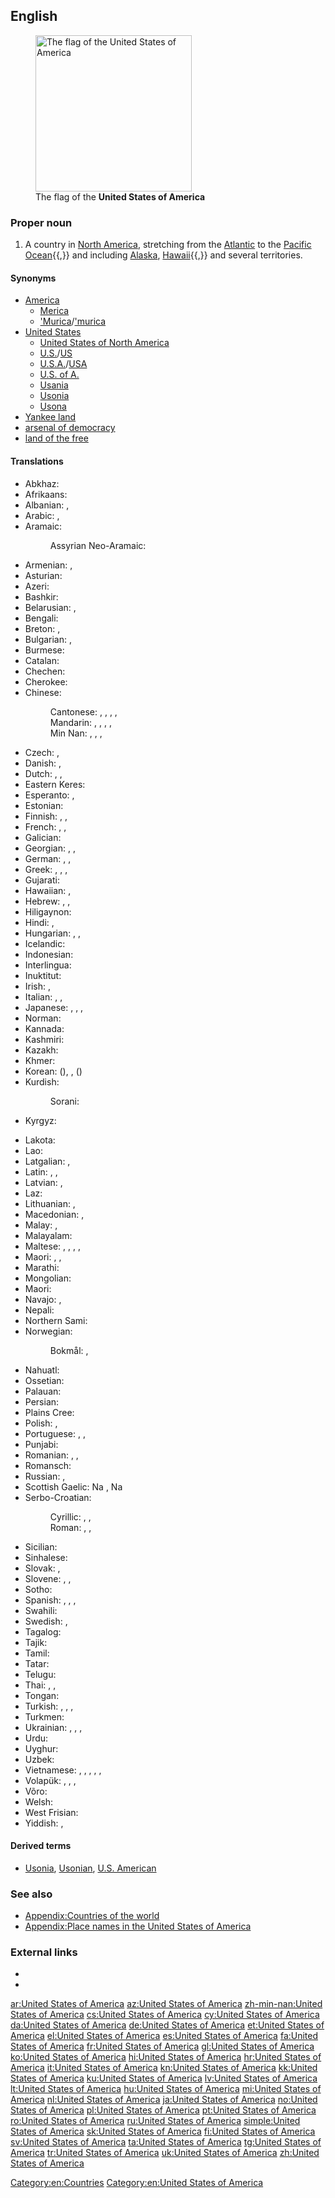 ==English==
[[Image:Flag of the United States.svg|right|thumb|250px|The flag of the '''United States of America''']]

===Proper noun===
{{en-proper noun|head=the [[united|United]] [[states|States]] [[of]] [[America]]}}

# A country in [[North America]], stretching from the [[Atlantic Ocean|Atlantic]] to the [[Pacific Ocean]]{{,}} and including [[Alaska]], [[Hawaii]]{{,}} and several territories.
#: {{usex|Mexico and Canada border the '''United States of America'''.|lang=en}}

====Synonyms====
* [[America]]
** [[Merica]]
** [['Murica]]/[['murica]]
* [[United States]]
** [[United States of North America]]
** [[U.S.]]/[[US]]
** [[U.S.A.]]/[[USA]]
** [[U.S. of A.]]
** [[Usania]]
** [[Usonia]]
** [[Usona]]
* [[Yankee land]] {{qualifier|slang}}
* [[arsenal of democracy]] {{qualifier|figurative|politics}}
* [[land of the free]] {{qualifier|figurative}}

====Translations====
{{trans-top|Country in North America}}
* Abkhaz: {{t|ab|Америка Еиду Аштатқәа|sc=Cyrl}}
* Afrikaans: {{t|af|Verenigde State van Amerika}}
* Albanian: {{t|sq|Shtete e Bashkuara të Amerikës}}, {{t+|sq|SHBA}}
* Arabic: {{t+|ar|الْوِلَايَاتُ الْمُتَّحِدَةُ الْأَمْرِيكِيَّة|f-p}}, {{t|ar|الْوِلَايَاتُ الْمُتَّحِدَة|f-p}}
* Aramaic:
*: Assyrian Neo-Aramaic: {{t|aii|ܐܬܪܘܬܐ ܡܚܝܕܐ ܕܐܡܪܝܟܐ|sc=Syrc}}
* Armenian: {{t|hy|Ամերիկայի Միացյալ Նահանգներ}}, {{t+|hy|Ամերիկա}}
* Asturian: {{t+|ast|Estaos Xuníos d'América|m-p}}
* Azeri: {{t+|az|Amerika Birləşmiş Ştatları}}
* Bashkir: {{t|ba|Америка Ҡушма Штаттары|sc=Cyrl}}
* Belarusian: {{t|be|Злу́чаныя Шта́ты Аме́рыкі|m-p}}, {{t|be|ЗША|m-p}}
* Bengali: {{t|bn|মার্কিন যুক্তরাষ্ট্র|tr=markin juktôrashţrô|sc=Beng}}
* Breton: {{t|br|Stadoù-Unanet Amerika|f-p}}, {{t|br|SUA}}
* Bulgarian: {{t|bg|Съедине́ни Америка́нски Ща́ти|m-p}}, {{t|bg|САЩ|m-p}}
* Burmese: {{t|my|အမေရိကန်ပြည်ထောင်စုသမတနိုင်ငံ|sc=Mymr}}
* Catalan: {{t|ca|Estats Units d'Amèrica|m-p}}
* Chechen: {{t|ce|Американ Цхьанакхетта Штаташ}}
* Cherokee: {{t|chr|ᏌᏊᎢᏳᎾᎵᏍᏔᏅᏍᎦᏚᎩ ᎾᎿ ᎠᎺᏰᏟ|sc=Cher}}
* Chinese:
*: Cantonese: {{t|yue|美利堅合眾國|sc=Hani}}, {{t|yue|美利坚合众国|tr=mei5 lei3 gin1 hap6 zong3 gwok3|sc=Hani}}, {{t|yue|美國|sc=Hani}}, {{t|yue|美国|tr=mei5 gwok3|sc=Hani}}, {{t|yue|美|tr=mei5|sc=Hani}}
*: Mandarin: {{t+|cmn|美利堅合眾國|sc=Hani}}, {{t+|cmn|美利坚合众国|tr=Měilìjiān hézhòngguó|sc=Hani}}, {{t+|cmn|美國|sc=Hani}}, {{t+|cmn|美国|tr=Měiguó|sc=Hani}}, {{t+|cmn|美|tr=Měi-|sc=Hani}}
*: Min Nan: {{t|nan|美國|sc=Hani}}, {{t|nan|美国|tr=Bí-kok|sc=Hani}}, {{t|nan|米國|sc=Hani}}, {{t+|nan|米国|tr=Bí-kok|sc=Hani}}
* Czech: {{t+|cs|Spojené státy americké|m-p}}, {{t|cs|Spojené státy|m-p}}
* Danish: {{t|da|Amerikas Forenede Stater}}, {{t|da|Forenede Stater}}
* Dutch: {{t+|nl|Verenigde Staten van Amerika|f-p}}, {{t+|nl|Verenigde Staten}}, {{t|nl|VS}}
* Eastern Keres: {{t|kee|'Amelika-hui-pu-'ia}}
* Esperanto: {{t+|eo|Usono}}, {{t+|eo|Unuiĝintaj Ŝtatoj de Ameriko}}
* Estonian: {{t+|et|Ameerika Ühendriigid}}
* Finnish: {{t+|fi|Amerikan yhdysvallat}}, {{t+|fi|Yhdysvallat}}, {{t+|fi|USA}}
* French: {{t+|fr|États-Unis d'Amérique|m-p}}, {{t+|fr|États-Unis|m-p}}, {{t|fr|É-U}}
* Galician: {{t+|gl|Estados Unidos de América|m-p}}
* Georgian: {{t|ka|ამერიკის შეერთებული შტატები}}, {{t+|ka|აშშ}}, {{t|ka|შეერთებული შტატები}}
* German: {{t+|de|Vereinigte Staaten von Amerika|m-p}}, {{t+|de|Vereinigte Staaten|m-p}}, {{t+|de|USA|m-p|f-s}}
* Greek: {{t+|el|Ηνωμένες Πολιτείες της Αμερικής|f-p}} {{qualifier|official}}, {{t|el|Ηνωμένες Πολιτείες Αμερικής|f-p}}, {{t+|el|Ηνωμένες Πολιτείες|f-p}}, {{t+|el|ΗΠΑ|f-p}}
* Gujarati: {{t|gu|સંયુકત રાજ્ય અમેરિકા|tr=sanyukat rājya amērikā|sc=Gujr}}
* Hawaiian: {{t|haw|ʻAmelika Huipūʻia}}, {{t|haw|ʻAmelika Hui}}
* Hebrew: {{t|he|אַרְצוֹת הַבְּרִית שֶׁל אָמֶרִיקָה|tr=artsot ha-brit shel amérika}}, {{t+|he|אַרְצוֹת הַבְּרִית|f-p|tr=artsot ha-brit}}, {{t|he|ארה״ב|tr=arh"b}}
* Hiligaynon: {{t-needed|hil}}
* Hindi: {{t|hi|संयुक्त राज्य अमरीका|tr=sanyukta rājya amrīkā}}, {{t|hi|संयुक्त राष्ट्र अमरीका|tr=sanyukta rāṣṭra amrīkā}}
* Hungarian: {{t+|hu|Amerikai Egyesült Államok}}, {{t+|hu|Egyesült Államok}}, {{t+|hu|USA}}
* Icelandic: {{t|is|Bandaríka|n}}
* Indonesian: {{t|id|Amerika Serikat}}
* Interlingua: {{t|ia|Statos Unite de America}}
* Inuktitut: {{t|iu|ᐊᒥᐊᓕᑲ|sc=Cans}}
* Irish: {{t|ga|Stáit Aontaithe Mheiriceá}}, {{t+|ga|Meiriceá}}
* Italian: {{t+|it|Stati Uniti d'America|m-p}}, {{t+|it|Stati Uniti|m-p}}, {{t|it|SUA}}
* Japanese: {{t+|ja|米国|tr=べいこく, Béikoku}}, {{t+|ja|アメリカ合衆国|tr=アメリカがっしゅうこく, Amerika gasshūkoku}}, {{t+|ja|米|tr=べい, Bei-}}, {{t+|ja|アメリカ|tr=Amerika|sc=Jpan}}
* Norman: {{t|nrf|Êtats Unnis d'Améthique|m-p}}
* Kannada: {{t|kn|ಅಮೇರಿಕ ಸಂಯುಕ್ತ ಸಂಸ್ಥಾನ|sc=Knda}}
* Kashmiri: {{t|ks|संयुक्त राज्‍य अमेरिका|tr=sanyukta rājya amerikā|sc=ks-Arab}}
* Kazakh: {{t|kk|Америка Құрама Штаттары|sc=Cyrl}}
* Khmer: {{t|km|សហរដ្ឋអាមេរិក|tr=sahā rōŭt āmērik|sc=Khmr}}
* Korean: {{t|ko|^미국|sc=Kore}} ({{t+|ko|美國|sc=Kore}}), {{t|ko|^아메리카 합중국|sc=Kore}}, {{t|ko|^미합중국|sc=Kore}} ({{t|ko|美合衆國|sc=Kore}})
* Kurdish:
*: Sorani: {{t|ku|دەولەتێن یەکبوویییێن ئەمەریکایێ|tr=Dewletên Yekbûyîyên Emerîkayê|sc=ku-Arab}}
* Kyrgyz: {{t|ky|Америка Кошмо Штаттары|sc=Cyrl}}
{{trans-mid}}
* Lakota: {{t|lkt|Mílahaŋska Tȟamákȟočhe}}
* Lao: {{t|lo|ສະຫະລັດອະເມລິກາ|sc=Laoo}}
* Latgalian: {{t|ltg|Amerikys Saškiertuos Vaļsteibys}}, {{t|ltg|ASV}}
* Latin: {{t|la|Civitates Foederatae Americae}}, {{t|la|Respublicae Unitae Americae}}, {{t|la|Status Uniti Americae}}
* Latvian: {{t+|lv|Amerikas Savienotās Valstis}}, {{t|lv|ASV}}
* Laz: {{t-needed|lzz}}
* Lithuanian: {{t+|lt|Jungtinės Amerikos Valstijos}}, {{t+|lt|JAV}}
* Macedonian: {{t+|mk|Соеди́нети Амери́кански Држа́ви|f-p}}, {{t+|mk|САД|f-p}}
* Malay: {{t|ms|Amerika Syarikat}}, {{t|ms|AS}}
* Malayalam: {{t|ml|അമേരിക്കൻ ഐക്യനാടുകൾ|sc=Mlym}}
* Maltese: {{t|mt|Stati Uniti ta' l-Amerika}}, {{t|mt|l-Istati Uniti ta' l-Amerika}}, {{t|mt|Stati Uniti}}, {{t|mt|l-Istati Uniti}}, {{t|mt|USA}}
* Maori: {{t|mi|Ngā Whenua Tōpū o Amerika}}, {{t|mi|Amerika}}, {{t+|mi|Te Hononga o Amerika}}
* Marathi: {{t|mr|अमेरिकेची संयुक्त संस्थाने|tr=amerikecī sanyukta sansthāne|sc=Deva}}
* Mongolian: {{t+|mn|Америкийн Нэгдсэн Улс|sc=Cyrl}}
* Maori: {{t|mi|Hononga-o-Amerika}}
* Navajo: {{t|nv|Wááshindoon bikéyah ałhidadiidzooígíí}}, {{t|nv|Kéyah ashdladiingo hahoodzooígíí}}
* Nepali: {{t|ne|संयुक्त राज्य अमेरिका|tr=sanyukta rājya amerikā|sc=Deva}}
* Northern Sami: {{t|se|Amerihká ovttastuvvan stáhtat}}
* Norwegian:
*: Bokmål: {{t+|nb|Amerikas forente stater}}, {{t|nb|De forente stater}}
* Nahuatl: {{t|nah|Tlacetilīlli Tlahtohcāyōtl Ixachitlān}}
* Ossetian: {{t|os|Америкӕйы Иугонд Штаттӕ|sc=Cyrl}}
* Palauan: {{t|pau|Merikel}}
* Persian: {{t|fa|ایالات متحده آمریکا|tr=eyâlât-e mottahede-ye âmrikâ|alt=ایالات متحدۀ آمریکا|sc=fa-Arab}}
* Plains Cree: {{t|crk|kihci-môhkomân-askîhk}}
* Polish: {{t+|pl|Stany Zjednoczone Ameryki|m-in-p}}, {{t+|pl|USA|n|m-in-p}}
* Portuguese: {{t+|pt|Estados Unidos da América|m-p}}, {{t+|pt|Estados Unidos|m-p}}, {{t+|pt|EUA}}
* Punjabi: {{t|pa|ਸੰਯੁਕਤ ਰਾਜ ਅਮਰੀਕਾ|tr=sayukat rāj amrīkā|sc=Guru}}
* Romanian: {{t+|ro|Statele Unite ale Americii|f-p}}, {{t+|ro|SUA}}, {{t|ro|Statele Unite|n-p}}
* Romansch: {{t|rm|Stadis Unids da l'America|m}}
* Russian: {{t+|ru|Соединённые Шта́ты Аме́рики|m-p}}, {{t+|ru|США|m-p}}
* Scottish Gaelic: Na {{t|gd|Stàitean Aonaichte|f-p}}, Na {{t|gd|Stàitean Aonaichte na h-Aimeireaga|f-p}}
* Serbo-Croatian:
*: Cyrillic: {{t|sh|Сједињене Америчке Државе|f-p|sc=Cyrl}}, {{t|sh|Америка|f}}, {{t|sh|САД|f-p|sc=Cyrl}}
*: Roman: {{t+|sh|Sjedinjene Američke Države|f-p}}, {{t+|sh|Amerika}}, {{t|sh|SAD|f-p}}
* Sicilian: {{t|scn|Stati Uniti dâ Mèrica|m-p}}
* Sinhalese: {{t|si|ඇමරිකානු එක්සත් ජනපදය|sc=Sinh}}
* Slovak: {{t|sk|Spojené Štáty Americké|m-p}}, {{t+|sk|USA}}
* Slovene: {{t+|sl|Združene države Amerike|f-p}}, {{t|sl|Združene države|f-p}}, {{t+|sl|ZDA}}
* Sotho: {{t|st|Amerika}}
* Spanish: {{t+|es|Estados Unidos de América|m-p}}, {{t+|es|Estados Unidos|m-p}}, {{t+|es|EE. UU.|m-p}}, {{t+|es|EEUU|m-p}}
* Swahili: {{t|sw|Muungano wa Madola ya Amerika}}
* Swedish: {{t+|sv|Amerikas förenta stater}}, {{t+|sv|Förenta staterna}}
* Tagalog: {{t|tl|Estados Unidos ng Amerika}}
* Tajik: {{t|tg|Иёлоти Муттаҳидаи Амриқо|sc=Cyrl}}
* Tamil: {{t+|ta|அமெரிக்க ஐக்கிய நாடு|sc=Taml}}
* Tatar: {{t|tt|Америка Кушма Штатлары|sc=Cyrl}}
* Telugu: {{t+|te|అమెరికా సంయుక్త రాష్ట్రాలు|sc=Telu}}
* Thai: {{t+|th|สหรัฐอเมริกา|tr=sàhà rát àmayrígaa}}, {{t|th|อเมริกา|tr=àmayrígaa}}, {{t|th|ประเทศสหรัฐอเมริกา|tr=bpràtêt sàhà rát àmayrígaa}}
* Tongan: {{t|to|Puleʻanga Fakatahataha ʻAmelika}}
* Turkish: {{t+|tr|Amerika Birleşik Devletleri}}, {{t|tr|Birleşik Devletler}}, {{t+|tr|ABD}}, {{t+|tr|Amerika}}
* Turkmen: {{t|tk|Amerikanyň Birleşen Ştatlary}}
* Ukrainian: {{t+|uk|Сполу́чені Шта́ти Аме́рики|m-p}}, {{t+|uk|США|m-p}}, {{t|uk|Злу́чені Шта́ти Аме́рики|m-p}}, {{t|uk|ЗША|m-p}}
* Urdu: {{t|ur|ریاستہائے متحدہ امریکہ|tr=riyaastahaa'e muttaHidah amriikaa}}
* Uyghur: {{t|ug|ئامېرىكا قوشما شتاتلىرى|sc=Arab}}
* Uzbek: {{t+|uz|Amerika Qo'shma Shtatlari}}
* Vietnamese: {{t+|vi|Hoa Kỳ}}, {{t|vi|Nước Mỹ}}, {{t|vi|Mỹ Quốc}}, {{t|vi|Hợp chúng quốc Hoa Kỳ}}, {{t|vi|HK}}, {{t+|vi|Mỹ}}
* Volapük: {{t+|vo|Lamerikän}}, {{t|vo|Tats-Pebalöl Nolüda-Meropa}}, {{t|vo|Tats-Pebalöl Meropa}}, {{t+|vo|Tats-Pebalöl}}
* Võro: {{t|vro|Ameeriga Ütisriigiq}}
* Welsh: {{t+|cy|Unol Daleithiau America}}
* West Frisian: {{t+|fy|Feriene Steaten fan Amearika}}
* Yiddish: {{t|yi|פֿאַראייניקטע שטאַטן|p}}, {{t|yi|פֿאַראייניקטע שטאַטן פֿון אַמעריקע|p|sc=Hebr}}
{{trans-bottom}}

====Derived terms====
* [[Usonia]], [[Usonian]], [[U.S. American]]

===See also===
* [[Appendix:Countries of the world]]
* [[Appendix:Place names in the United States of America]]

===External links===
* {{projectlink|wikipedia|United States|United States of America}}
* {{comcatlite|United States}}

[[Category:en:Countries]]
[[Category:en:United States of America]]

[[ar:United States of America]]
[[az:United States of America]]
[[zh-min-nan:United States of America]]
[[cs:United States of America]]
[[cy:United States of America]]
[[da:United States of America]]
[[de:United States of America]]
[[et:United States of America]]
[[el:United States of America]]
[[es:United States of America]]
[[fa:United States of America]]
[[fr:United States of America]]
[[gl:United States of America]]
[[ko:United States of America]]
[[hi:United States of America]]
[[hr:United States of America]]
[[it:United States of America]]
[[kn:United States of America]]
[[kk:United States of America]]
[[ku:United States of America]]
[[lv:United States of America]]
[[lt:United States of America]]
[[hu:United States of America]]
[[mi:United States of America]]
[[nl:United States of America]]
[[ja:United States of America]]
[[no:United States of America]]
[[pl:United States of America]]
[[pt:United States of America]]
[[ro:United States of America]]
[[ru:United States of America]]
[[simple:United States of America]]
[[sk:United States of America]]
[[fi:United States of America]]
[[sv:United States of America]]
[[ta:United States of America]]
[[tg:United States of America]]
[[tr:United States of America]]
[[uk:United States of America]]
[[zh:United States of America]]